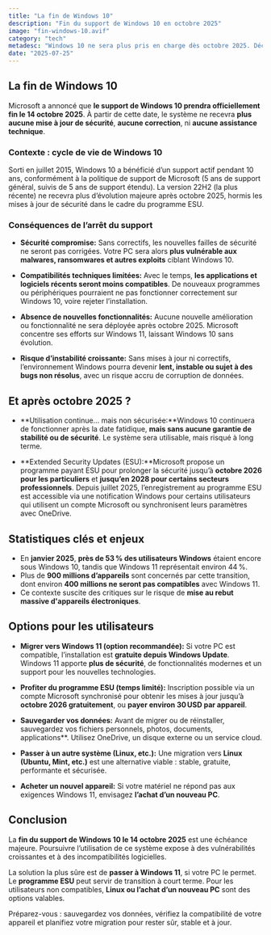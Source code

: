 ```yaml
---
title: "La fin de Windows 10"
description: "Fin du support de Windows 10 en octobre 2025"
image: "fin-windows-10.avif"
category: "tech"
metadesc: "Windows 10 ne sera plus pris en charge dès octobre 2025. Découvrez les conséquences, solutions de migration et options pour rester sécurisé."
date: "2025-07-25"
---
```


## La fin de Windows 10

Microsoft a annoncé que **le support de Windows 10 prendra officiellement fin le 14 octobre 2025**. À partir de cette date, le système ne recevra **plus aucune mise à jour de sécurité**, **aucune correction**, ni **aucune assistance technique**.

### Contexte : cycle de vie de Windows 10

Sorti en juillet 2015, Windows 10 a bénéficié d’un support actif pendant 10 ans, conformément à la politique de support de Microsoft (5 ans de support général, suivis de 5 ans de support étendu).
La version 22H2 (la plus récente) ne recevra plus d’évolution majeure après octobre 2025, hormis les mises à jour de sécurité dans le cadre du programme ESU.

### Conséquences de l’arrêt du support

- **Sécurité compromise:** Sans correctifs, les nouvelles failles de sécurité ne seront pas corrigées. Votre PC sera alors **plus vulnérable aux malwares, ransomwares et autres exploits** ciblant Windows 10.

- **Compatibilités techniques limitées:** Avec le temps, **les applications et logiciels récents seront moins compatibles**. De nouveaux programmes ou périphériques pourraient ne pas fonctionner correctement sur Windows 10, voire rejeter l’installation.

- **Absence de nouvelles fonctionnalités:** Aucune nouvelle amélioration ou fonctionnalité ne sera déployée après octobre 2025. Microsoft concentre ses efforts sur Windows 11, laissant Windows 10 sans évolution.

- **Risque d’instabilité croissante:** Sans mises à jour ni correctifs, l’environnement Windows pourra devenir **lent, instable ou sujet à des bugs non résolus**, avec un risque accru de corruption de données.

## Et après octobre 2025 ?

- **Utilisation continue… mais non sécurisée:**Windows 10 continuera de fonctionner après la date fatidique, **mais sans aucune garantie de stabilité ou de sécurité**. Le système sera utilisable, mais risqué à long terme.

- **Extended Security Updates (ESU):**Microsoft propose un programme payant ESU pour prolonger la sécurité jusqu’à **octobre 2026 pour les particuliers** et **jusqu’en 2028 pour certains secteurs professionnels**. Depuis juillet 2025, l’enregistrement au programme ESU est accessible via une notification Windows pour certains utilisateurs qui utilisent un compte Microsoft ou synchronisent leurs paramètres avec OneDrive.

## Statistiques clés et enjeux

- En **janvier 2025**, **près de 53 % des utilisateurs Windows** étaient encore sous Windows 10, tandis que Windows 11 représentait environ 44 %.
- Plus de **900 millions d’appareils** sont concernés par cette transition, dont environ **400 millions ne seront pas compatibles** avec Windows 11.
- Ce contexte suscite des critiques sur le risque de **mise au rebut massive d'appareils électroniques**.

## Options pour les utilisateurs

- **Migrer vers Windows 11 (option recommandée):** Si votre PC est compatible, l’installation est **gratuite depuis Windows Update**. Windows 11 apporte **plus de sécurité**, de fonctionnalités modernes et un support pour les nouvelles technologies.

- **Profiter du programme ESU (temps limité):** Inscription possible via un compte Microsoft synchronisé pour obtenir les mises à jour jusqu’à **octobre 2026 gratuitement**, ou **payer environ 30 USD par appareil**.

- **Sauvegarder vos données:** Avant de migrer ou de réinstaller, sauvegardez vos fichiers personnels, photos, documents, applications\*\*. Utilisez OneDrive, un disque externe ou un service cloud.

- **Passer à un autre système (Linux, etc.):** Une migration vers **Linux (Ubuntu, Mint, etc.)** est une alternative viable : stable, gratuite, performante et sécurisée.

- **Acheter un nouvel appareil:** Si votre matériel ne répond pas aux exigences Windows 11, envisagez **l’achat d’un nouveau PC**.

## Conclusion

La **fin du support de Windows 10 le 14 octobre 2025** est une échéance majeure. Poursuivre l’utilisation de ce système expose à des vulnérabilités croissantes et à des incompatibilités logicielles.

La solution la plus sûre est de **passer à Windows 11**, si votre PC le permet. Le **programme ESU** peut servir de transition à court terme. Pour les utilisateurs non compatibles, **Linux ou l’achat d’un nouveau PC** sont des options valables.

Préparez-vous : sauvegardez vos données, vérifiez la compatibilité de votre appareil et planifiez votre migration pour rester sûr, stable et à jour.
